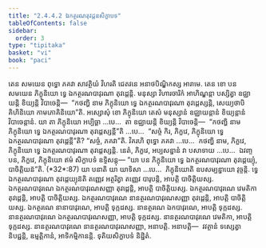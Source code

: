 ```yaml
---
title: "2.4.4.2 ឯកត្ថរណតុវដ្ដនសិក្ខាបទ"
tableOfContents: false
sidebar:
  order: 3
type: "tipitaka"
basket: "vi"
book: "paci"
---
```



<DynamicBreadcrumb />

<Division number="936" book="paci">

<Paragraph number="2892" book="paci">
តេន សមយេន ពុទ្ធោ ភគវា សាវត្ថិយំ វិហរតិ ជេតវនេ អនាថបិណ្ឌិកស្ស អារាមេ. តេន ខោ បន សមយេន ភិក្ខុនិយោ ទ្វេ ឯកត្ថរណបាវុរណា តុវដ្ដេន្តិ. មនុស្សា វិហារចារិកំ អាហិណ្ឌន្តា បស្សិត្វា ឧជ្ឈាយន្តិ ខិយ្យន្តិ វិបាចេន្តិ—  “កថញ្ហិ នាម ភិក្ខុនិយោ ទ្វេ ឯកត្ថរណបាវុរណា តុវដ្ដេស្សន្តិ, សេយ្យថាបិ គិហិនិយោ កាមភោគិនិយោ”តិ.
</Paragraph>

<Paragraph number="2893" book="paci">
អស្សោសុំ ខោ ភិក្ខុនិយោ តេសំ មនុស្សានំ ឧជ្ឈាយន្តានំ ខិយ្យន្តានំ វិបាចេន្តានំ. យា តា ភិក្ខុនិយោ អប្បិច្ឆា …បេ…  តា ឧជ្ឈាយន្តិ ខិយ្យន្តិ វិបាចេន្តិ—  “កថញ្ហិ នាម ភិក្ខុនិយោ ទ្វេ ឯកត្ថរណបាវុរណា តុវដ្ដេស្សន្តី”តិ …បេ…  “សច្ចំ កិរ, ភិក្ខវេ, ភិក្ខុនិយោ ទ្វេ ឯកត្ថរណបាវុរណា តុវដ្ដេន្តី”តិ? “សច្ចំ, ភគវា”តិ. វិគរហិ ពុទ្ធោ ភគវា …បេ…  កថញ្ហិ នាម, ភិក្ខវេ, ភិក្ខុនិយោ ទ្វេ ឯកត្ថរណបាវុរណា តុវដ្ដេស្សន្តិ. នេតំ, ភិក្ខវេ, អប្បសន្នានំ វា បសាទាយ …បេ…  ឯវញ្ច បន, ភិក្ខវេ, ភិក្ខុនិយោ ឥមំ សិក្ខាបទំ ឧទ្ទិសន្តុ—
</Paragraph>

</Division>
<Division number="937" book="paci">

<Paragraph number="2894" book="paci">
<Emphasis>“យា បន ភិក្ខុនិយោ ទ្វេ ឯកត្ថរណបាវុរណា តុវដ្ដេយ្យុំ, បាចិត្តិយន៑”</Emphasis>តិ. (*32*:<Emphasis>87</Emphasis>)
</Paragraph>

</Division>
<Division number="938" book="paci">

<Paragraph number="2895" book="paci">
<Emphasis>យា បនា</Emphasis>តិ យា យាទិសា …បេ…  <Emphasis>ភិក្ខុនិយោ</Emphasis>តិ ឧបសម្បន្នាយោ វុច្ចន្តិ.
</Paragraph>

<Paragraph number="2896" book="paci">
<Emphasis>ទ្វេ ឯកត្ថរណបាវុរណា តុវដ្ដេយ្យុន៑</Emphasis>តិ តញ្ញេវ អត្ថរិត្វា តញ្ញេវ បារុបន្តិ, អាបត្តិ បាចិត្តិយស្ស.
</Paragraph>

</Division>
<Division number="939" book="paci">

<Paragraph number="2897" book="paci">
ឯកត្ថរណបាវុរណេ ឯកត្ថរណបាវុរណសញ្ញា តុវដ្ដេន្តិ, អាបត្តិ បាចិត្តិយស្ស. ឯកត្ថរណបាវុរណេ វេមតិកា តុវដ្ដេន្តិ, អាបត្តិ បាចិត្តិយស្ស. ឯកត្ថរណបាវុរណេ នានត្ថរណបាវុរណសញ្ញា តុវដ្ដេន្តិ, អាបត្តិ បាចិត្តិយស្ស.
</Paragraph>

<Paragraph number="2898" book="paci">
ឯកត្ថរណេ នានាបាវុរណេ, អាបត្តិ ទុក្កដស្ស. នានត្ថរណេ ឯកបាវុរណេ, អាបត្តិ ទុក្កដស្ស. នានត្ថរណបាវុរណេ ឯកត្ថរណបាវុរណសញ្ញា, អាបត្តិ ទុក្កដស្ស. នានត្ថរណបាវុរណេ វេមតិកា, អាបត្តិ ទុក្កដស្ស. នានត្ថរណបាវុរណេ នានត្ថរណបាវុរណសញ្ញា, អនាបត្តិ.
</Paragraph>

</Division>
<Division number="940" book="paci">

<Paragraph number="2899" book="paci">
អនាបត្តិ—  វវត្ថានំ ទស្សេត្វា និបជ្ជន្តិ, ឧម្មត្តិកានំ, អាទិកម្មិកានន្តិ.

</Paragraph>
</Division>

<Paragraph number="2900" type="center" book="paci">
ទុតិយសិក្ខាបទំ និដ្ឋិតំ.
</Paragraph>